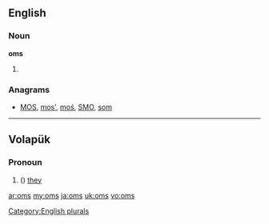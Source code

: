 {{also|OMS}}

==English==

===Noun===
'''oms'''

# {{plural of|[[om]]}}

===Anagrams===
* [[MOS#English|MOS]], [[mos'#English|mos']], [[moś#English|moś]], [[SMO#English|SMO]], [[som#English|som]]

[[Category:English plurals]]

----

==Volapük==

===Pronoun===
{{infl|vo|pronoun form}}

# ({{nominative of|p=1|om|lang=vo}}) [[they]] {{qualifier|all masculine}}

[[ar:oms]]
[[my:oms]]
[[ja:oms]]
[[uk:oms]]
[[vo:oms]]
